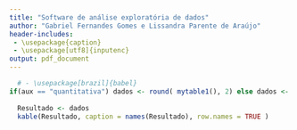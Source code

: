```yaml
---
title: "Software de análise exploratória de dados"
author: "Gabriel Fernandes Gomes e Lissandra Parente de Araújo"
header-includes:
 - \usepackage{caption}
 - \usepackage[utf8]{inputenc}
output: pdf_document
---
```



```r
  # - \usepackage[brazil]{babel}
if(aux == "quantitativa") dados <- round( mytable1(), 2) else dados <- mytable2()
  
  Resultado <- dados
  kable(Resultado, caption = names(Resultado), row.names = TRUE )
  


```

